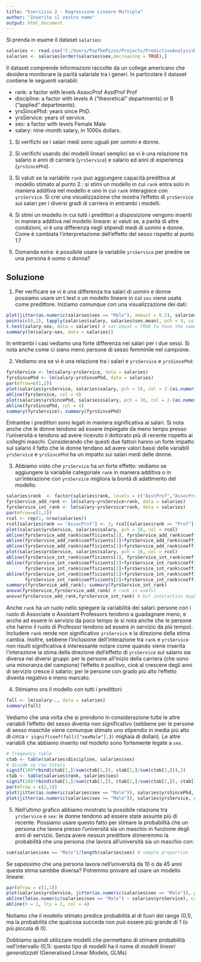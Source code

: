 ```yaml
---
title: "Esercizio 2 - Regressione Lineare Multipla"
author: "Inserite il vostro nome"
output: html_document
---
```


Si prenda in esame il dataset `salaries`: 

```r
salaries <- read.csv("C:/Users/PayThePizzo/Projects/PredictiveAnalysisNotes/Exercises/datasets/Salaries.txt")
salaries <- salaries[order(salaries$sex,decreasing = TRUE),]
```

Il dataset comprende informazioni raccolte da un college americano che desidera monitorare la parità salariale tra i generi. In particolare il dataset contiene le seguenti variabili: 

* rank: a factor with levels AssocProf AsstProf Prof
* discipline: a factor with levels A (“theoretical” departments) or B (“applied” departments).
* yrsSincePhd: years since PhD.
* yrsService: years of service.
* sex: a factor with levels Female Male
* salary: nine-month salary, in 1000s dollars.



1. Si verifichi se i salari medi sono uguali per uomini e donne. 

2. Si verifichi usando dei modelli lineari semplici se vi è una relazione tra salario e anni di carriera (`yrsService`) e salario ed anni di esperienza (`yrsSincePhd`). 

3. Si valuti se la variabile `rank` può aggiungere capacità predittiva al modello stimato al punto 2.: si stimi un modello in cui `rank` entra solo in maniera additiva nel modello e uno in cui `rank` interagisce con `yrsService`. Si crei una visualizzazione che mostra l'effetto di `yrsService` sui salari per i diversi gradi di carriera in entrambi i modelli. 

4. Si stimi un modello in cui tutti i predittori a disposizione vengono inseriti in maniera additiva nel modello lineare: si valuti se, a parità di altre condizioni, vi è una differenza negli stipendi medi di uomini e donne. Come è cambiata l'interpretazione dell'effetto del sesso rispetto al punto 1.?

5. Domanda extra: è possibile usare la variabile `yrsService` per predire se una persona è uomo o donna? 

## Soluzione 

1. Per verificare se vi è una differenza tra salari di uomini e donne possiamo usare un t.test o un modello lineare in cui `sex` viene usata come predittore. Iniziamo comunque con una visualizzazione dei dati: 

```r
plot(jitter(as.numeric(salaries$sex == "Male"), amount = 0.2), salaries$salary, pch = 16, col = "grey70")
points(c(0,1), tapply(salaries$salary, salaries$sex,mean), pch = 4, col =2, lwd = 1.5, cex = 1.6)
t.test(salary~sex, data = salaries) # var.equal = TRUE to have the same inference as linear model 
summary(lm(salary~sex, data = salaries))
```


In entrambi i casi vediamo una forte differenza nei salari per i due sessi. Si nota anche come ci siano meno persone di sesso femminile nel campione.  

2. Vediamo ora se vi è una relazione tra i salari e `yrsService` e `yrsSincePhd`: 

```r
fyrsService <- lm(salary~yrsService, data = salaries)
fyrsSincePhd <- lm(salary~yrsSincePhd, data = salaries)
par(mfrow=c(1,2))
plot(salaries$yrsService, salaries$salary, pch = 16, col = 2-(as.numeric(salaries$sex == "Male")))
abline(fyrsService, col = 4)
plot(salaries$yrsSincePhd, salaries$salary, pch = 16, col = 2-(as.numeric(salaries$sex == "Male")))
abline(fyrsSincePhd, col = 4)
summary(fyrsService); summary(fyrsSincePhd)
```

Entrambe i predittori sono legati in maniera significativa ai salari. Si nota anche che le donne tendono ad essere impiegate da meno tempo presso l'università e tendono ad avere ricevuto il dottorato più di recente rispetto ai colleghi maschi. 
Considerando che questi due fattori hanno un forte impatto sul salario il fatto che le donne tendano ad avere valori bassi delle variabili `yrsService` e `yrsSincePhd` ha un impatto sui salari medi delle donne. 


3. Abbiamo visto che `yrsService` ha un forte effetto: vediamo se aggiungere la variabile categoriale `rank` in maniera additiva o in un'interazione con `yrsService` migliora la bontà di adattmento del modello: 


```r
salaries$rank  <- factor(salaries$rank, levels = c("AsstProf","AssocProf","Prof")) # give natural order
fyrsService_add_rank <- lm(salary~yrsService+rank, data = salaries)
fyrsService_int_rank <- lm(salary~yrsService*rank, data = salaries)
par(mfrow=c(1,2))
rcol <- rep(1, nrow(salaries))
rcol[salaries$rank == "AssocProf"] <- 2; rcol[salaries$rank == "Prof"] <- 4
plot(salaries$yrsService, salaries$salary, pch = 16, col = rcol)
abline(fyrsService_add_rank$coefficients[1], fyrsService_add_rank$coefficients[2], col = 1)
abline(fyrsService_add_rank$coefficients[1]+fyrsService_add_rank$coefficients[3], fyrsService_add_rank$coefficients[2], col = 2)
abline(fyrsService_add_rank$coefficients[1]+fyrsService_add_rank$coefficients[4], fyrsService_add_rank$coefficients[2], col = 4)
plot(salaries$yrsService, salaries$salary, pch = 16, col = rcol)
abline(fyrsService_int_rank$coefficients[1], fyrsService_int_rank$coefficients[2], col = 1)
abline(fyrsService_int_rank$coefficients[1]+fyrsService_int_rank$coefficients[3], 
       fyrsService_int_rank$coefficients[2]+fyrsService_int_rank$coefficients[5], col = 2)
abline(fyrsService_int_rank$coefficients[1]+fyrsService_int_rank$coefficients[4], 
       fyrsService_int_rank$coefficients[2]+fyrsService_int_rank$coefficients[6], col = 4)
summary(fyrsService_add_rank); summary(fyrsService_int_rank)
anova(fyrsService,fyrsService_add_rank) # rank is useful
anova(fyrsService_add_rank,fyrsService_int_rank) # but interaction maybe not needed
```


Anche `rank` ha un ruolo nello spiegare la variabilità dei salari: persone con i ruolo di Associate o Assistant Professors tendono a guadagnare meno, e anche ad essere in servizio da poco tempo (e si nota anche che le persone che hanno il ruolo di Professor tendono ad essere in servizio da più tempo). 
Includere `rank` rende non significativo `yrsService` e la direzione della stima cambia. Inoltre, sebbene l'inclusione dell'interazione tra `rank` e `yrsService` non risulti significativa è interessante notare come quando viene inserita l'interazione la stima della  direzione dell'effetto di `yrsService` sul salario sia diversa nei diversi gruppi: per le persone all'inizio della carriera (che sono una minoranza del campione) l'effetto è positivo, cioè al crescere degli anni di servizio cresce il salario; per le persone con grado più alto l'effetto diventa negativo e meno marcato.  


4. Stimiamo ora il modello con tutti i predittori: 

```r
fall <- lm(salary~., data = salaries)
summary(fall)
```

Vediamo che una volta che si prendono in considerazione tutte le altre variabili l'effetto del sesso diventa non significativo (sebbene per le persone di sesso maschile viene comunque stimato uno stipendio in media più alto di circa `r signif(coef(fall)["sexMale"],3)` migliaia di dollari). Le altre variabili che abbiamo inserito nel modello sono fortemente legate a `sex`. 


```r
# freqeuncy table
ctab <- table(salaries$discipline, salaries$sex)
# divide vy row totals 
signif(100*rbind(ctab[1,]/sum(ctab[1,]), ctab[2,]/sum(ctab[2,])),3)
ctab <- table(salaries$rank, salaries$sex)
signif(100*rbind(ctab[1,]/sum(ctab[1,]), ctab[2,]/sum(ctab[2,]), ctab[3,]/sum(ctab[3,])),3)
par(mfrow = c(2,1))
plot(jitter(as.numeric(salaries$sex == "Male")), salaries$yrsSincePhd, pch = 16)
plot(jitter(as.numeric(salaries$sex == "Male")), salaries$yrsService, pch = 16)
```

5. Nell'ultimo grafico abbiamo mostrato la possibile relazione tra  `yrsService` e `sex`: le donne tendono ad essere state assunte più di recente. Possiamo usare questo fatto per stimare la probabilità che un persona che lavora presso l'università sia un maschio in funzione degli anni di servizio. 
Senza avere nessun predittore stimeremmo la probabilità che una persona che lavora all'università sia un maschio con: 

```r
sum(salaries$sex == "Male")/length(salaries$sex) # sample proportion
```

Se sapessimo che una persona lavora nell'università da 10 o da 45 anni questa stima sarebbe diversa? Potremmo provare ad usare un modello lineare:

```r
par(mfrow = c(1,1))
plot(salaries$yrsService, jitter(as.numeric(salaries$sex == "Male")), pch = 16, col = "grey40")
abline(lm(as.numeric(salaries$sex == "Male") ~ salaries$yrsService), col = 2, lwd = 2)
abline(h = 1, lty = 2, col = 4)
```

Notiamo che il modello stimato predice probabilità al di fuori del range (0,1), ma la probabilità che qualcosa succeda non può essere più grande di 1 (o più piccola di 0).

Dobbiamo quindi utilizzare modelli che permettano di stimare probabilità nell'intervallo (0,1): questo tipo di modelli ha il nome di _modelli lineari generalizzati_ (Generalised Linear Models, GLMs)


